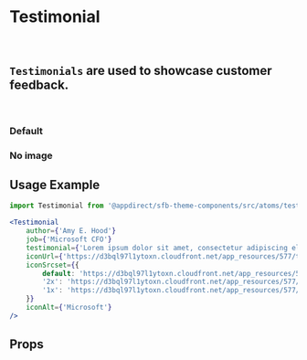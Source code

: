 

<Meta title="Atoms/Testimonial" component={Testimonial} />

# Testimonial
<br />

## `Testimonials` are used to showcase customer feedback.
<br />

### Default
<Canvas>
    <Story name="Default">
        <Testimonial {...testimonialList[0]} />
    </Story>
</Canvas>

### No image
<Canvas>
    <Story name="No image">
        <Testimonial {...testimonialList[1]} />
    </Story>
</Canvas>

## Usage Example
```jsx
import Testimonial from '@appdirect/sfb-theme-components/src/atoms/testimonial/Testimonial'

<Testimonial
    author={'Amy E. Hood'}
    job={'Microsoft CFO'}
    testimonial={'Lorem ipsum dolor sit amet, consectetur adipiscing elit.'}
    iconUrl={'https://d3bql97l1ytoxn.cloudfront.net/app_resources/577/thumbs_64/img8352473687030874440.png'}
    iconSrcset={{
        default: 'https://d3bql97l1ytoxn.cloudfront.net/app_resources/577/thumbs_64/img8352473687030874440.png',
        '2x': 'https://d3bql97l1ytoxn.cloudfront.net/app_resources/577/thumbs_64/img8352473687030874440-2x.png',
        '1x': 'https://d3bql97l1ytoxn.cloudfront.net/app_resources/577/thumbs_64/img8352473687030874440.png'
    }}
    iconAlt={'Microsoft'}
/>
```

## Props
<ArgsTable of={Testimonial} />
